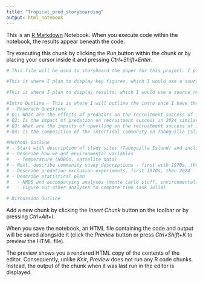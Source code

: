 ```yaml
---
title: "Tropical_pred_storyboarding"
output: html_notebook
---
```


This is an [R Markdown](http://rmarkdown.rstudio.com) Notebook. When you execute code within the notebook, the results appear beneath the code. 

Try executing this chunk by clicking the *Run* button within the chunk or by placing your cursor inside it and pressing *Ctrl+Shift+Enter*. 

```r
# This file will be used to storyboard the paper for this project. I plan to use this to display the main results and figures for my paper to share with my collaborators, as well as outline the other sections of the paper.
```


```r
#This is where I plan to display key figures, which I would use a source_rmd code to run the analyses and display the figures I want collaboraters to see. I assume I will do this by creating .rmd files that run only the figures I want, then running them here, but I'm not sure yet.

```


```r
#This is where I plan to display results, which I would use a source_rmd code to run the analyses and display the results I want collaboraters to see.
```


```r
#Intro Outline - This is where I will outline the intro once I have the figures and results created
# - Reserach Questions
# Q1: What are the effects of predators on the recruitment success of invertebrates on Taboguilla Island? 
# Q2: Is the impact of predation on recruitment success in 2024 similar to the 1970s?
# Q3: What are the impacts of upwelling on the recruitment success of invertebrates on Taboguilla Island? 
# Q4: Is the composition of the intertidal community on Taboguilla Island similar in 2024 and the late 1970s/early 1980s? If not, what has changed?

```


```r
#Methods Outline
# - Start with description of study sites (Taboguilla Island) and include a map (source_rmd for the map I create)
# - Describe how we got environmental variables
#   - Temperature (HOBOs, sattelite data)
# - Next, describe community suvey descriptions - first with 1970s, then with 2024
# - Describe predation exclusion experiments, first 1970s, then 2024
# - Describe statistical plan
#   - NMDS and accompanying analyses (monte carlo stuff, environmental/treatment variables, etc..) - check McCune book to make sure it's all good 
#   - Figure out other analyses to compare time (ask Julia)
```


```r
# Discussion Outline
```

Add a new chunk by clicking the *Insert Chunk* button on the toolbar or by pressing *Ctrl+Alt+I*.

When you save the notebook, an HTML file containing the code and output will be saved alongside it (click the *Preview* button or press *Ctrl+Shift+K* to preview the HTML file).

The preview shows you a rendered HTML copy of the contents of the editor. Consequently, unlike *Knit*, *Preview* does not run any R code chunks. Instead, the output of the chunk when it was last run in the editor is displayed.
